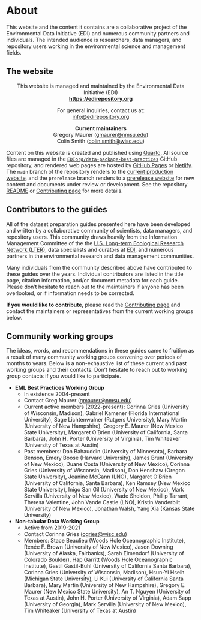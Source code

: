 # About {.unnumbered}

This website and the content it contains are a collaborative project of the Environmental Data Initiative (EDI) and numerous community partners and individuals. The intended audience is researchers, data managers, and repository users working in the environmental science and management fields.

## The website

::: {style='text-align:center;'}

This website is managed and maintained by the Environmental Data Initiative (EDI)  
**<https://edirepository.org>**

For general inquiries, contact us at:  
<info@edirepository.org>

**Current maintainers**  
Gregory Maurer (<gmaurer@nmsu.edu>)  
Colin Smith (<colin.smith@wisc.edu>)

:::

Content on this website is created and published using [Quarto](https://quarto.org/). All source files are managed in the [`EDIorg/data-package-best-practices`](https://github.org/EDIorg/data-package-best-practices) GitHub repository, and rendered web pages are hosted by [GitHub Pages](https://pages.github.com) or [Netlify](https://netlify.app). The `main` branch of the repository renders to the [current production website](https://ediorg.github.io/data-package-best-practices/), and the `prerelease` branch renders to a [prerelease website](https://prerelease-edi-docs.netlify.app/) for new content and documents under review or development.  See the repository [README](https://github.org/EDIorg/data-package-best-practices) or [Contributing page](contributing.qmd) for more details.


## Contributors to the guides

All of the dataset preparation guides presented here have been developed and written by a collaborative community of scientists, data managers, and repository users. This community draws heavily from the Information Management Committee of the the [U.S. Long-term Ecological Research Network (LTER)](https://lternet.edu), data specialists and curators at [EDI](https://edirepository.org), and numerous partners in the environmental research and data management communities. 

Many individuals from the community described above have contributed to these guides over the years. Individual contributors are listed in the title page, citation information, and/or document metadata for each guide. Please don't hesitate to reach out to the maintainers if anyone has been overlooked, or if information needs to be corrected.

**If you would like to contribute**, please read the [Contributing page](contributing.qmd) and contact the maintainers or representatives from the current working groups below.

## Community working groups

The ideas, words, and recommendations in these guides came to fruition as a result of many community working groups convening over periods of months to years. Below is a non-exhaustive list of these current and past working groups and their contacts. Don't hesitate to reach out to working group contacts if you would like to participate.

* **EML Best Practices Working Group**
  - In existence 2004-present
  - Contact Greg Maurer (<gmaurer@nmsu.edu>)
  - Current active members (2022-present): Corinna Gries (University of Wisconsin, Madison), Gabriel Kamener (Florida International University), Sage Lichtenwalner (Rutgers University), Mary Martin (University of New Hampshire), Gregory E. Maurer (New Mexico State University), Margaret O’Brien (University of California, Santa Barbara), John H. Porter (University of Virginia), Tim Whiteaker (University of Texas at Austin)
  - Past members: Dan Bahauddin (University of Minnesota), Barbara Benson, Emery Boose (Harvard University), James Brunt
 (University of New Mexico), Duane Costa (University of New Mexico), Corinna Gries (University of Wisconsin, Madison), Don Henshaw (Oregon State University), Jeanine McGann (LNO), Margaret O’Brien (University of California, Santa Barbara), Ken Ramsey (New Mexico State University), Inigo San Gil (University of New Mexico), Mark Servilla (University of New Mexico), Wade Sheldon, Phillip Tarrant, Theresa Valentine, John Vande Castle (LNO), Kristin Vanderbilt (University of New Mexico), Jonathan Walsh, Yang Xia (Kansas State University)
  
* **Non-tabular Data Working Group**
  - Active from 2019-2021
  - Contact Corinna Gries (<cgries@wisc.edu>)
  - Members: Stace Beaulieu (Woods Hole Oceanographic Institute), Renée F. Brown (University of New Mexico), Jason Downing (University of Alaska, Fairbanks), Sarah Elmendorf (University of Colorado Boulder), Hap Garritt (Woods Hole Oceanographic Institute), Gastil Gastil-Buhl (University of California Santa Barbara), Corinna Gries (University of Wisconsin, Madison), Hsun-Yi Hseih (Michigan State University), Li Kui (University of California Santa Barbara), Mary Martin (University of New Hampshire), Gregory E. Maurer (New Mexico State University), An T. Nguyen (University of Texas at Austin), John H. Porter  (University of Virginia), Adam Sapp (University of Georgia), Mark Servilla (University of New Mexico), Tim Whiteaker (University of Texas at Austin)

